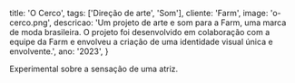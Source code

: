   title: 'O Cerco',
  tags: ['Direção de arte', 'Som'],
  cliente: 'Farm',
  image: 'o-cerco.png',
  descricao: 'Um projeto de arte e som para a Farm, uma marca de moda brasileira. O projeto foi desenvolvido em colaboração com a equipe da Farm e envolveu a criação de uma identidade visual única e envolvente.',
  ano: '2023',
}

Experimental sobre a sensação de uma atriz.